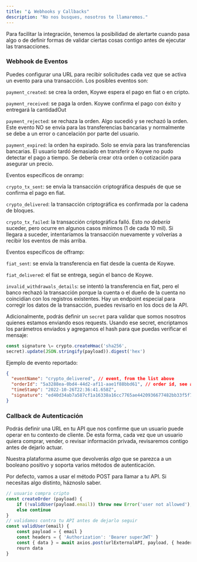 ```yaml
---
title: "🪝 Webhooks y Callbacks"
description: "No nos busques, nosotros te llamaremos."
---
```


Para facilitar la integración, tenemos la posibilidad de alertarte cuando pasa
algo o de definir formas de validar ciertas cosas contigo antes de ejecutar las
transacciones.

### Webhook de Eventos

Puedes configurar una URL para recibir solicitudes cada vez que se activa un evento para una transacción. Los posibles eventos
son:

`payment_created`: se crea la orden, Koywe espera el pago en fiat o en cripto.

`payment_received`: se paga la orden. Koywe confirma el pago con éxito y entregará la cantidadOut

`payment_rejected`: se rechaza la orden. Algo sucedió y se rechazó la orden. Este evento NO se envía para las transferencias
bancarias y normalmente se debe a un error o cancelación por parte del usuario.

`payment_expired`: la orden ha expirado. Solo se envía para las transferencias bancarias. El usuario tardó demasiado
en transferir o Koywe no pudo detectar el pago a tiempo. Se debería crear otra orden o cotización para asegurar un precio.

Eventos específicos de onramp:

`crypto_tx_sent`: se envía la transacción criptográfica después de que se confirma el pago en fiat.

`crypto_delivered`: la transacción criptográfica es confirmada por la cadena de bloques.

`crypto_tx_failed`: la transacción criptográfica falló. Esto <i>no debería</i> suceder, pero ocurre en algunos casos
mínimos (1 de cada 10 mil). Si llegara a suceder, intentaríamos la transacción nuevamente y volverías a recibir los
eventos de más arriba.

Eventos específicos de offramp:

`fiat_sent`: se envía la transferencia en fiat desde la cuenta de Koywe.

`fiat_delivered`: el fiat se entrega, según el banco de Koywe.

`invalid_withdrawals_details`: se intentó la transferencia en fiat, pero el banco rechazó la transacción porque la cuenta
o el dueño de la cuenta no coincidían con los registros existentes. Hay un endpoint especial para corregir los datos de la
transacción, puedes revisarlo en los docs de la API.

Adicionalmente, podrás definir un `secret` para validar que somos nosotros
quienes estamos enviando esos requests. Usando ese secret, encriptamos los
parámetros enviados y agregamos el hash para que puedas verificar el mensaje:

```js
const signature \= crypto.createHmac('sha256',
secret).update(JSON.stringify(payload)).digest('hex')
```

Ejemplo de evento reportado:

```json
{
  "eventName": "crypto_delivered", // event, from the list above
  "orderId": "5a3288ea-0bd4-44d2-af11-aae1f88bbd61", // order id, see above
  "timeStamp": "2022-10-26T22:36:41.658Z",
  "signature": "ed40d34ab7a587cf1a16338a16cc7765ae4420936677482bb33f5f738e4f7189" // hash
}
```

### Callback de Autenticación

Podrás definir una URL en tu API que nos confirme que un usuario puede operar en
tu contexto de cliente. De esta forma, cada vez que un usuario quiera comprar,
vender, o revisar información privada, revisaremos contigo antes de dejarlo
actuar.

Nuestra plataforma asume que devolverás _algo_ que se parezca a un booleano
positivo y soporta varios métodos de autenticación.

<Warning>
  Por defecto, vamos a usar el método POST para llamar a tu API. Si necesitas algo distinto, háznoslo saber.
</Warning>

```js
// usuario compra cripto
const createOrder (payload) {
    if (!validUser(payload.email)) throw new Error('user not allowed');
    else continue
}
// validamos contra tu API antes de dejarlo seguir
const validUser(email) {
    const payload = { email }
    const headers = { 'Authorization': 'Bearer superJWT' }
    const { data } = await axios.post(urlExternalAPI, payload, { headers })
    reurn data
}
```
